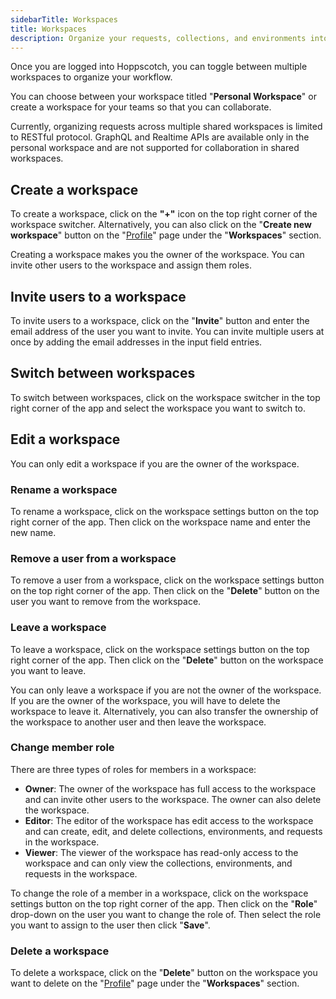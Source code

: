 ```yaml
---
sidebarTitle: Workspaces
title: Workspaces
description: Organize your requests, collections, and environments into different workspaces. You can also invite other users to your workspace to collaborate.
---
```


Once you are logged into Hoppscotch, you can toggle between multiple workspaces to organize your workflow.

You can choose between your workspace titled "**Personal Workspace**" or create a workspace for your teams so that you can collaborate.

<Note>Currently, organizing requests across multiple shared workspaces is limited to RESTful protocol. GraphQL and Realtime APIs are available only in the personal workspace and are not supported for collaboration in shared workspaces.</Note>

## Create a workspace

To create a workspace, click on the **"+"** icon on the top right corner of the workspace switcher. Alternatively, you can also click on the "**Create new workspace**" button on the "[Profile](https://hoppscotch.io/profile)" page under the "**Workspaces**" section.

Creating a workspace makes you the owner of the workspace. You can invite other users to the workspace and assign them roles.

## Invite users to a workspace

To invite users to a workspace, click on the "**Invite**" button and enter the email address of the user you want to invite. You can invite multiple users at once by adding the email addresses in the input field entries.

## Switch between workspaces

To switch between workspaces, click on the workspace switcher in the top right corner of the app and select the workspace you want to switch to.

## Edit a workspace

<Warning>You can only edit a workspace if you are the owner of the workspace.</Warning>

### Rename a workspace

To rename a workspace, click on the workspace settings button on the top right corner of the app. Then click on the workspace name and enter the new name.

### Remove a user from a workspace

To remove a user from a workspace, click on the workspace settings button on the top right corner of the app. Then click on the "**Delete**" button on the user you want to remove from the workspace.

### Leave a workspace

To leave a workspace, click on the workspace settings button on the top right corner of the app. Then click on the "**Delete**" button on the workspace you want to leave.

You can only leave a workspace if you are not the owner of the workspace. If you are the owner of the workspace, you will have to delete the workspace to leave it. Alternatively, you can also transfer the ownership of the workspace to another user and then leave the workspace.

### Change member role

There are three types of roles for members in a workspace:

- **Owner**: The owner of the workspace has full access to the workspace and can invite other users to the workspace. The owner can also delete the workspace.
- **Editor**: The editor of the workspace has edit access to the workspace and can create, edit, and delete collections, environments, and requests in the workspace.
- **Viewer**: The viewer of the workspace has read-only access to the workspace and can only view the collections, environments, and requests in the workspace.

To change the role of a member in a workspace, click on the workspace settings button on the top right corner of the app. Then click on the "**Role**" drop-down on the user you want to change the role of. Then select the role you want to assign to the user then click "**Save**".

### Delete a workspace

To delete a workspace, click on the "**Delete**" button on the workspace you want to delete on the "[Profile](https://hoppscotch.io/profile)" page under the "**Workspaces**" section.
